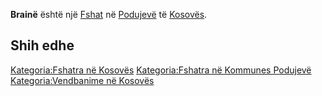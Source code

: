 {{Fshat në Kosovës
 | Emri                = Brainë
| sqi_N_name = Brainë
| sqi_N_FULL_NAME_RO = Brainë
| sqi_N_FULL_NAME_ND_RO = Braine
| sqi_N_SORT_NAME_RG = BRAINE
| sqi_N_FULL_NAME_RG = Brainë
| sqi_N_FULL_NAME_ND_RG = Braine
| sqi_V_name = Gjytet
| sqi_V_FULL_NAME_RO = Gjytet Gjyteti Brajina
| sqi_V_FULL_NAME_ND_RO = Gjytet Gjyteti Brajina
| sqi_V_SORT_NAME_RG = GJYTET GJYTETI BRAJINA
| sqi_V_FULL_NAME_RG = Gjytet Gjyteti Brajina
| sqi_V_FULL_NAME_ND_RG = Gjytet Gjyteti Brajina
| srp_N_name = Braina
| srp_N_FULL_NAME_RO = Braina
| srp_N_FULL_NAME_ND_RO = Braina
| srp_N_SORT_NAME_RG = BRAINA
| srp_N_FULL_NAME_RG = Braina
| srp_N_FULL_NAME_ND_RG = Braina
| srp_NS_name = Браина
| srp_NS_FULL_NAME_RO = Браина
| srp_NS_FULL_NAME_ND_RO = Браина
| srp_NS_SORT_NAME_RG = БРАИНА
| srp_NS_FULL_NAME_RG = Браина
| srp_NS_FULL_NAME_ND_RG = Браина

 | Emri (Rasa dhanore) = 
 | Figura              = 
 | Shteti              = Kosovo
 | Komuna              = Podujevë
 | Kodi postar         = 
 | Sipërfaqja          = 

 | Popullsia           = 

 | Regj. i popullsisë  = 
 | Dend. e popullsisë  = 
 | Faqja zyrtare       = 
 <!--- Koordinatat ----> 
 | Gjerësia            = 42.792778
 | Gjatësia            = 21.385
 | Lartësia            = 
}}
'''Brainë''' është një [[Fshat]] në [[Podujevë]] të [[Kosovës]].

<!-- == Gjeografia == -->
<!-- == Historia == -->
<!-- == Demografia == -->
== Shih edhe ==
{{Komuna Podujevë}}
{{Kosovo-Administrata-Cung}}

[[Kategoria:Fshatra në Kosovës]]
[[Kategoria:Fshatra në Kommunes Podujevë]]
[[Kategoria:Vendbanime në Kosovës]]